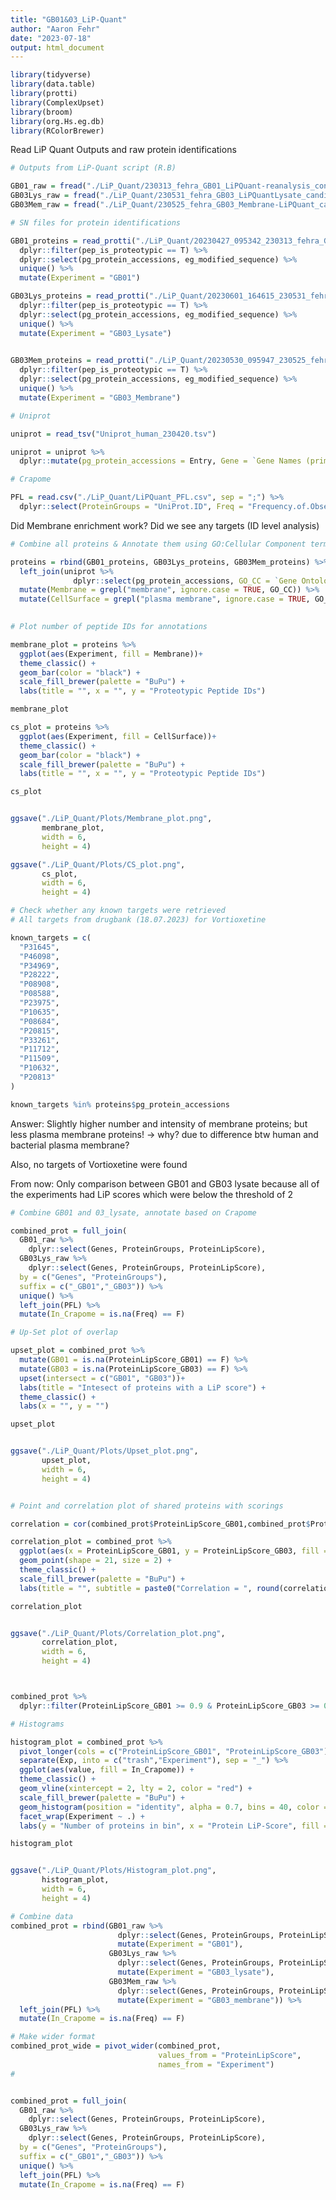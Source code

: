 ```yaml
---
title: "GB01&03_LiP-Quant"
author: "Aaron Fehr"
date: "2023-07-18"
output: html_document
---
```


```r

library(tidyverse)
library(data.table)
library(protti)
library(ComplexUpset)
library(broom)
library(org.Hs.eg.db)
library(RColorBrewer) 
```

Read LiP Quant Outputs and raw protein identifications

```r
# Outputs from LiP-Quant script (R.B)

GB01_raw = fread("./LiP_Quant/230313_fehra_GB01_LiPQuant-reanalysis_conc1-7_excluded13_candidates-ModSeq-ranked.txt", header = T)
GB03Lys_raw = fread("./LiP_Quant/230531_fehra_GB03_LiPQuantLysate_candidates-ModSeq-ranked.txt", header = T)
GB03Mem_raw = fread("./LiP_Quant/230525_fehra_GB03_Membrane-LiPQuant_candidates-ModSeq-ranked.txt", header = T)

# SN files for protein identifications

GB01_proteins = read_protti("./LiP_Quant/20230427_095342_230313_fehra_GB01_LiPQuant-reanalysis_conc1-7_excluded13_MiMB_Report.xls") %>%
  dplyr::filter(pep_is_proteotypic == T) %>%
  dplyr::select(pg_protein_accessions, eg_modified_sequence) %>%
  unique() %>%
  mutate(Experiment = "GB01")

GB03Lys_proteins = read_protti("./LiP_Quant/20230601_164615_230531_fehra_GB03_LiPQuantLysate_MiMB_Report.xls") %>%
  dplyr::filter(pep_is_proteotypic == T) %>%
  dplyr::select(pg_protein_accessions, eg_modified_sequence) %>%
  unique() %>%
  mutate(Experiment = "GB03_Lysate")
  

GB03Mem_proteins = read_protti("./LiP_Quant/20230530_095947_230525_fehra_GB03_Membrane-LiPQuant_MiMB_Report.xls") %>%
  dplyr::filter(pep_is_proteotypic == T) %>%
  dplyr::select(pg_protein_accessions, eg_modified_sequence) %>%
  unique() %>%
  mutate(Experiment = "GB03_Membrane")

# Uniprot

uniprot = read_tsv("Uniprot_human_230420.tsv") 

uniprot = uniprot %>%
  dplyr::mutate(pg_protein_accessions = Entry, Gene = `Gene Names (primary)`, Sequence, Length)

# Crapome 

PFL = read.csv("./LiP_Quant/LiPQuant_PFL.csv", sep = ";") %>%
  dplyr::select(ProteinGroups = "UniProt.ID", Freq = "Frequency.of.Observation")

```

Did Membrane enrichment work? Did we see any targets (ID level analysis)

```r
# Combine all proteins & Annotate them using GO:Cellular Component terms 

proteins = rbind(GB01_proteins, GB03Lys_proteins, GB03Mem_proteins) %>%
  left_join(uniprot %>%
              dplyr::select(pg_protein_accessions, GO_CC = `Gene Ontology (cellular component)`)) %>%
  mutate(Membrane = grepl("membrane", ignore.case = TRUE, GO_CC)) %>%
  mutate(CellSurface = grepl("plasma membrane", ignore.case = TRUE, GO_CC))
  

# Plot number of peptide IDs for annotations

membrane_plot = proteins %>%
  ggplot(aes(Experiment, fill = Membrane))+
  theme_classic() +
  geom_bar(color = "black") +
  scale_fill_brewer(palette = "BuPu") + 
  labs(title = "", x = "", y = "Proteotypic Peptide IDs")

membrane_plot

cs_plot = proteins %>%
  ggplot(aes(Experiment, fill = CellSurface))+
  theme_classic() +
  geom_bar(color = "black") +
  scale_fill_brewer(palette = "BuPu") + 
  labs(title = "", x = "", y = "Proteotypic Peptide IDs")

cs_plot


ggsave("./LiP_Quant/Plots/Membrane_plot.png",
       membrane_plot,
       width = 6,
       height = 4)

ggsave("./LiP_Quant/Plots/CS_plot.png",
       cs_plot,
       width = 6,
       height = 4)

# Check whether any known targets were retrieved
# All targets from drugbank (18.07.2023) for Vortioxetine

known_targets = c(
  "P31645",
  "P46098",
  "P34969",
  "P28222",
  "P08908",
  "P08588",
  "P23975",
  "P10635",
  "P08684",
  "P20815",
  "P33261",
  "P11712",
  "P11509",
  "P10632",
  "P20813"
)

known_targets %in% proteins$pg_protein_accessions

```

Answer: Slightly higher number and intensity of membrane proteins; but less plasma membrane proteins! -\> why? due to difference btw human and bacterial plasma membrane?

Also, no targets of Vortioxetine were found

From now: Only comparison between GB01 and GB03 lysate because all of the experiments had LiP scores which were below the threshold of 2

```r
# Combine GB01 and 03_lysate, annotate based on Crapome

combined_prot = full_join(
  GB01_raw %>%
    dplyr::select(Genes, ProteinGroups, ProteinLipScore),
  GB03Lys_raw %>%
    dplyr::select(Genes, ProteinGroups, ProteinLipScore),
  by = c("Genes", "ProteinGroups"),
  suffix = c("_GB01","_GB03")) %>%
  unique() %>%
  left_join(PFL) %>%
  mutate(In_Crapome = is.na(Freq) == F)

# Up-Set plot of overlap

upset_plot = combined_prot %>%
  mutate(GB01 = is.na(ProteinLipScore_GB01) == F) %>%
  mutate(GB03 = is.na(ProteinLipScore_GB03) == F) %>%
  upset(intersect = c("GB01", "GB03"))+
  labs(title = "Intesect of proteins with a LiP score") +
  theme_classic() +
  labs(x = "", y = "")

upset_plot 


ggsave("./LiP_Quant/Plots/Upset_plot.png",
       upset_plot,
       width = 6,
       height = 4)


# Point and correlation plot of shared proteins with scorings

correlation = cor(combined_prot$ProteinLipScore_GB01,combined_prot$ProteinLipScore_GB03, use = "complete")

correlation_plot = combined_prot %>%
  ggplot(aes(x = ProteinLipScore_GB01, y = ProteinLipScore_GB03, fill = In_Crapome))+
  geom_point(shape = 21, size = 2) +
  theme_classic() +
  scale_fill_brewer(palette = "BuPu") +
  labs(title = "", subtitle = paste0("Correlation = ", round(correlation,3)), x = "GB01",y="GB03", fill = "in Crapome")

correlation_plot 


ggsave("./LiP_Quant/Plots/Correlation_plot.png",
       correlation_plot,
       width = 6,
       height = 4)



combined_prot %>%
  dplyr::filter(ProteinLipScore_GB01 >= 0.9 & ProteinLipScore_GB03 >= 0.88)

# Histograms 

histogram_plot = combined_prot %>%
  pivot_longer(cols = c("ProteinLipScore_GB01", "ProteinLipScore_GB03"), names_to = "Exp") %>%
  separate(Exp, into = c("trash","Experiment"), sep = "_") %>%
  ggplot(aes(value, fill = In_Crapome)) +
  theme_classic() +
  geom_vline(xintercept = 2, lty = 2, color = "red") +
  scale_fill_brewer(palette = "BuPu") +
  geom_histogram(position = "identity", alpha = 0.7, bins = 40, color = "black") +
  facet_wrap(Experiment ~ .) +
  labs(y = "Number of proteins in bin", x = "Protein LiP-Score", fill = "in Crapome")

histogram_plot


ggsave("./LiP_Quant/Plots/Histogram_plot.png",
       histogram_plot,
       width = 6,
       height = 4)

```




```r
# Combine data
combined_prot = rbind(GB01_raw %>%
                        dplyr::select(Genes, ProteinGroups, ProteinLipScore) %>%
                        mutate(Experiment = "GB01"),
                      GB03Lys_raw %>%
                        dplyr::select(Genes, ProteinGroups, ProteinLipScore) %>%
                        mutate(Experiment = "GB03_lysate"),
                      GB03Mem_raw %>%
                        dplyr::select(Genes, ProteinGroups, ProteinLipScore) %>%
                        mutate(Experiment = "GB03_membrane")) %>%
  left_join(PFL) %>%
  mutate(In_Crapome = is.na(Freq) == F)

# Make wider format
combined_prot_wide = pivot_wider(combined_prot,
                                 values_from = "ProteinLipScore",
                                 names_from = "Experiment")
# 


combined_prot = full_join(
  GB01_raw %>%
    dplyr::select(Genes, ProteinGroups, ProteinLipScore),
  GB03Lys_raw %>%
    dplyr::select(Genes, ProteinGroups, ProteinLipScore),
  by = c("Genes", "ProteinGroups"),
  suffix = c("_GB01","_GB03")) %>%
  unique() %>%
  left_join(PFL) %>%
  mutate(In_Crapome = is.na(Freq) == F)
```




